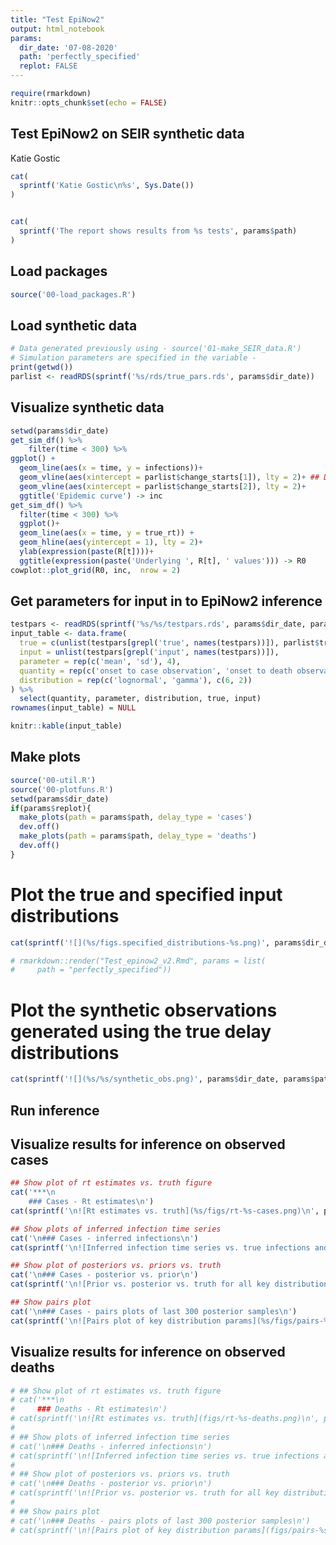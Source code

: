 ```yaml
---
title: "Test EpiNow2"
output: html_notebook
params:
  dir_date: '07-08-2020'
  path: 'perfectly_specified'
  replot: FALSE
---
```



```r
require(rmarkdown)
knitr::opts_chunk$set(echo = FALSE)
```


## Test EpiNow2 on SEIR synthetic data
Katie Gostic
```r
cat(
  sprintf('Katie Gostic\n%s', Sys.Date())
)


cat(
  sprintf('The report shows results from %s tests', params$path)
)
```

## Load packages
```r
source('00-load_packages.R')
```

## Load synthetic data
```r
# Data generated previously using - source('01-make_SEIR_data.R')
# Simulation parameters are specified in the variable - 
print(getwd())
parlist <- readRDS(sprintf('%s/rds/true_pars.rds', params$dir_date))
```


## Visualize synthetic data
```r
setwd(params$dir_date)
get_sim_df() %>%
    filter(time < 300) %>%
ggplot() +
  geom_line(aes(x = time, y = infections))+
  geom_vline(aes(xintercept = parlist$change_starts[1]), lty = 2)+ ## Dahsed line where Rt starts to decrease
  geom_vline(aes(xintercept = parlist$change_starts[2]), lty = 2)+
  ggtitle('Epidemic curve') -> inc
get_sim_df() %>% 
  filter(time < 300) %>%
  ggplot()+
  geom_line(aes(x = time, y = true_rt)) +
  geom_hline(aes(yintercept = 1), lty = 2)+
  ylab(expression(paste(R[t])))+
  ggtitle(expression(paste('Underlying ', R[t], ' values'))) -> R0
cowplot::plot_grid(R0, inc,  nrow = 2)
```

## Get parameters for input in to EpiNow2 inference

```r
testpars <- readRDS(sprintf('%s/%s/testpars.rds', params$dir_date, params$path))
input_table <- data.frame(
  true = c(unlist(testpars[grepl('true', names(testpars))]), parlist$true_mean_GI, sqrt(parlist$true_var_GI)),
  input = unlist(testpars[grepl('input', names(testpars))]),
  parameter = rep(c('mean', 'sd'), 4),
  quantity = rep(c('onset to case observation', 'onset to death observation', 'incubation time', 'generation interval'), 2),
  distribution = rep(c('lognormal', 'gamma'), c(6, 2))
) %>%
  select(quantity, parameter, distribution, true, input)
rownames(input_table) = NULL

knitr::kable(input_table)
```

## Make plots
```r
source('00-util.R')
source('00-plotfuns.R')
setwd(params$dir_date)
if(params$replot){
  make_plots(path = params$path, delay_type = 'cases')
  dev.off()
  make_plots(path = params$path, delay_type = 'deaths')
  dev.off()
}
```


# Plot the true and specified input distributions
```r
cat(sprintf('![](%s/figs.specified_distributions-%s.png)', params$dir_date, params$path))

# rmarkdown::render("Test_epinow2_v2.Rmd", params = list(
#     path = "perfectly_specified"))
```
# Plot the synthetic observations generated using the true delay distributions
```r
cat(sprintf('![](%s/%s/synthetic_obs.png)', params$dir_date, params$path))
```
## Run inference


## Visualize results for inference on observed cases
```r
## Show plot of rt estimates vs. truth figure
cat('***\n
    ### Cases - Rt estimates\n')
cat(sprintf('\n![Rt estimates vs. truth](%s/figs/rt-%s-cases.png)\n', params$dir_date, params$path))

## Show plots of inferred infection time series
cat('\n### Cases - inferred infections\n')
cat(sprintf('\n![Inferred infection time series vs. true infections and observations](%s/figs/infections-%s-cases.png)\n', params$dir_date, params$path))

## Show plot of posteriors vs. priors vs. truth
cat('\n### Cases - posterior vs. prior\n')
cat(sprintf('\n![Prior vs. posterior vs. truth for all key distributions](%s/figs/priors_vs_post-%s-case.png)\n', params$dir_date, params$path))

## Show pairs plot
cat('\n### Cases - pairs plots of last 300 posterior samples\n')
cat(sprintf('\n![Pairs plot of key distribution params](%s/figs/pairs-%s-cases.png)\n', params$dir_date, params$path))
```


## Visualize results for inference on observed deaths
```r
# ## Show plot of rt estimates vs. truth figure
# cat('***\n
#     ### Deaths - Rt estimates\n')
# cat(sprintf('\n![Rt estimates vs. truth](figs/rt-%s-deaths.png)\n', params$path))
# 
# ## Show plots of inferred infection time series
# cat('\n### Deaths - inferred infections\n')
# cat(sprintf('\n![Inferred infection time series vs. true infections and observations](figs/infections-%s-deaths.png)\n', params$path))
# 
# ## Show plot of posteriors vs. priors vs. truth
# cat('\n### Deaths - posterior vs. prior\n')
# cat(sprintf('\n![Prior vs. posterior vs. truth for all key distributions](figs/priors_vs_post-%s-death.png)\n', params$path))
# 
# ## Show pairs plot
# cat('\n### Deaths - pairs plots of last 300 posterior samples\n')
# cat(sprintf('\n![Pairs plot of key distribution params](figs/pairs-%s-deaths.png)\n', params$path))
```



